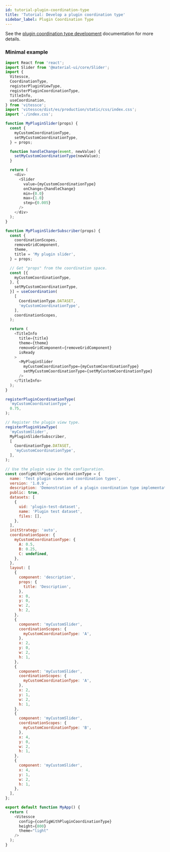 ```yaml
---
id: tutorial-plugin-coordination-type
title: 'Tutorial: Develop a plugin coordination type'
sidebar_label: Plugin Coordination Type
---
```


See the [plugin coordination type development](/docs/dev-plugins/#plugin-coordination-types) documentation for more details.

### Minimal example

```js
import React from 'react';
import Slider from '@material-ui/core/Slider';
import {
  Vitessce,
  CoordinationType,
  registerPluginViewType,
  registerPluginCoordinationType,
  TitleInfo,
  useCoordination,
} from 'vitessce';
import 'vitessce/dist/es/production/static/css/index.css';
import './index.css';

function MyPluginSlider(props) {
  const {
    myCustomCoordinationType,
    setMyCustomCoordinationType,
  } = props;

  function handleChange(event, newValue) {
    setMyCustomCoordinationType(newValue);
  }

  return (
    <div>
      <Slider
        value={myCustomCoordinationType}
        onChange={handleChange}
        min={0.0}
        max={1.0}
        step={0.005}
      />
    </div>
  );
}

function MyPluginSliderSubscriber(props) {
  const {
    coordinationScopes,
    removeGridComponent,
    theme,
    title = 'My plugin slider',
  } = props;

  // Get "props" from the coordination space.
  const [{
    myCustomCoordinationType,
  }, {
    setMyCustomCoordinationType,
  }] = useCoordination(
    [
      CoordinationType.DATASET,
      'myCustomCoordinationType',
    ],
    coordinationScopes,
  );

  return (
    <TitleInfo
      title={title}
      theme={theme}
      removeGridComponent={removeGridComponent}
      isReady
    >
      <MyPluginSlider
        myCustomCoordinationType={myCustomCoordinationType}
        setMyCustomCoordinationType={setMyCustomCoordinationType}
      />
    </TitleInfo>
  );
}

registerPluginCoordinationType(
  'myCustomCoordinationType',
  0.75,
);

// Register the plugin view type.
registerPluginViewType(
  'myCustomSlider',
  MyPluginSliderSubscriber,
  [
    CoordinationType.DATASET,
    'myCustomCoordinationType',
  ],
);

// Use the plugin view in the configuration.
const configWithPluginCoordinationType = {
  name: 'Test plugin views and coordination types',
  version: '1.0.9',
  description: 'Demonstration of a plugin coordination type implementation. The left sliders should be coordinated, while the right sliders are independent.',
  public: true,
  datasets: [
    {
      uid: 'plugin-test-dataset',
      name: 'Plugin test dataset',
      files: [],
    },
  ],
  initStrategy: 'auto',
  coordinationSpace: {
    myCustomCoordinationType: {
      A: 0.5,
      B: 0.25,
      C: undefined,
    },
  },
  layout: [
    {
      component: 'description',
      props: {
        title: 'Description',
      },
      x: 0,
      y: 0,
      w: 2,
      h: 2,
    },
    {
      component: 'myCustomSlider',
      coordinationScopes: {
        myCustomCoordinationType: 'A',
      },
      x: 2,
      y: 0,
      w: 2,
      h: 1,
    },
    {
      component: 'myCustomSlider',
      coordinationScopes: {
        myCustomCoordinationType: 'A',
      },
      x: 2,
      y: 1,
      w: 2,
      h: 1,
    },
    {
      component: 'myCustomSlider',
      coordinationScopes: {
        myCustomCoordinationType: 'B',
      },
      x: 4,
      y: 0,
      w: 2,
      h: 1,
    },
    {
      component: 'myCustomSlider',
      x: 4,
      y: 1,
      w: 2,
      h: 1,
    },
  ],
};

export default function MyApp() {
  return (
    <Vitessce
      config={configWithPluginCoordinationType}
      height={800}
      theme="light"
    />
  );
}
```

